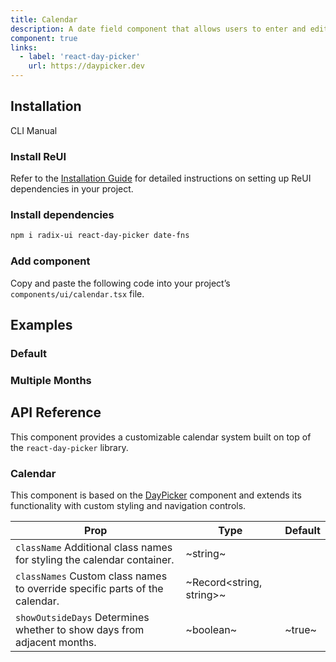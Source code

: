 ```yaml
---
title: Calendar
description: A date field component that allows users to enter and edit dates.
component: true
links:
  - label: 'react-day-picker'
    url: https://daypicker.dev
---
```


## Installation

<Tabs defaultValue="cli">

<TabsList>
  <TabsTrigger value="cli">CLI</TabsTrigger>
  <TabsTrigger value="manual">Manual</TabsTrigger>
</TabsList>

<TabsContent value="cli">
  <CliCommands name="calendar" />
</TabsContent>

<TabsContent value="manual">    
<Steps>

### Install ReUI

Refer to the [Installation Guide](/docs/installation) for detailed instructions on setting up ReUI dependencies in your project.

### Install dependencies

```bash
npm i radix-ui react-day-picker date-fns
```

### Add component

Copy and paste the following code into your project’s `components/ui/calendar.tsx` file.

<ComponentPreview name="calendar" />

</Steps>

</TabsContent>

</Tabs>

## Examples

### Default

<ExamplePreview path="calendar/default" />

### Multiple Months

<ExamplePreview path="calendar/multiple-months" />

## API Reference

This component provides a customizable calendar system built on top of the `react-day-picker` library.

### Calendar

This component is based on the [DayPicker](https://daypicker.dev) component and extends its functionality with custom styling and navigation controls.

| **Prop**                                                                                               | **Type**                  | **Default** |
| ------------------------------------------------------------------------------------------------------ | ------------------------- | ----------- |
| `className` <PopoverInfo>Additional class names for styling the calendar container.</PopoverInfo>      | ~string~                  | <Na/>       |
| `classNames` <PopoverInfo>Custom class names to override specific parts of the calendar.</PopoverInfo> | ~Record\<string, string>~ | <Na/>       |
| `showOutsideDays` <PopoverInfo>Determines whether to show days from adjacent months.</PopoverInfo>     | ~boolean~                 | ~true~      |
